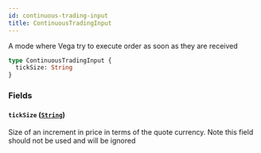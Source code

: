 ```yaml
---
id: continuous-trading-input
title: ContinuousTradingInput
---
```


A mode where Vega try to execute order as soon as they are received

```graphql
type ContinuousTradingInput {
  tickSize: String
}
```

### Fields

#### `tickSize` ([`String`](/docs/graphql/scalars/string))

Size of an increment in price in terms of the quote currency. Note this field should not be used and will be ignored

